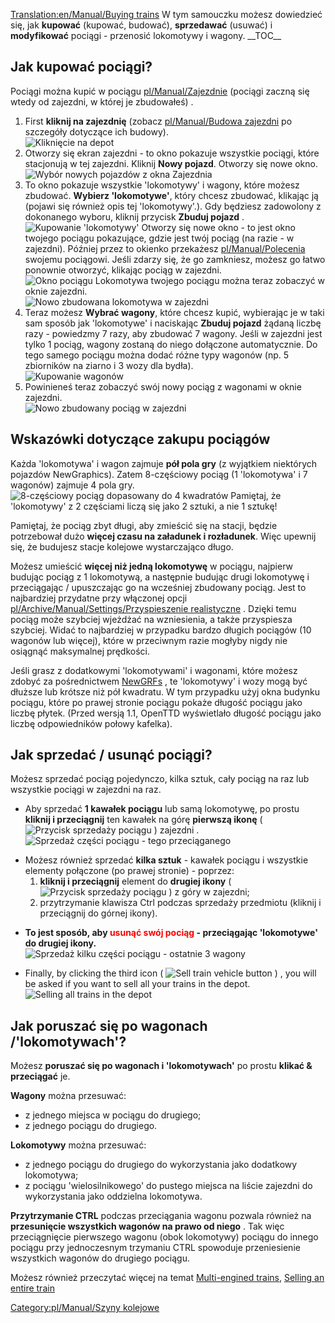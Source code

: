 [[Translation:en/Manual/Buying trains]]
<!--{{en/Manual/Tutorial/Navigation}}-->{{pl/Manual/Tutorial/Tutorial}}
W tym samouczku możesz dowiedzieć się, jak '''kupować''' (kupować, budować), '''sprzedawać''' (usuwać) i '''modyfikować''' pociągi - przenosić lokomotywy i wagony.
__TOC__ 
==Jak kupować pociągi?==
Pociągi można kupić w pociągu [[pl/Manual/Zajezdnie]] (pociągi zaczną się wtedy od zajezdni, w której je zbudowałeś) .
#First '''kliknij na zajezdnię''' (zobacz [[pl/Manual/Budowa zajezdni]] po szczegóły dotyczące ich budowy).<br/>[[File:en/Manual/BuildTrainTutorial1.png|none|frame| Kliknięcie na depot]]
#Otworzy się ekran zajezdni - to okno pokazuje wszystkie pociągi, które stacjonują w tej zajezdni. Kliknij '''Nowy pojazd'''. Otworzy się nowe okno.<br/>[[File:en/Manual/BuildTrainTutorial2.png|none|frame|Wybór nowych pojazdów z okna Zajezdnia]]
#To okno pokazuje wszystkie <span title=engines>'lokomotywy'</span> i wagony, które możesz zbudować. '''Wybierz <span title=silnik>'lokomotywe'</span>''', który chcesz zbudować, klikając ją (pojawi się również opis tej <span title="engine's">'lokomotywy'</span>.). Gdy będziesz zadowolony z dokonanego wyboru, kliknij przycisk <span title='Build Vehicle'>'''Zbuduj pojazd'''</span> .<br/>[[File:en/Manual/BuildTrainTutorial3.png|none|frame|Kupowanie <span title=silnika>'lokomotywy'</span>]] Otworzy się nowe okno - to jest okno twojego pociągu pokazujące, gdzie jest twój pociąg (na razie - w zajezdni). Później przez to okienko przekażesz [[pl/Manual/Polecenia]] swojemu pociągowi. Jeśli zdarzy się, że go zamkniesz, możesz go łatwo ponownie otworzyć, klikając pociąg w zajezdni.<br/>[[File:en/Manual/BuildTrainTutorial5.png|none|frame|Okno pociągu]] Lokomotywa twojego pociągu można teraz zobaczyć w oknie zajezdni.<br/>[[File:en/Manual/BuildTrainTutorial4.png|none|frame|Nowo zbudowana lokomotywa w zajezdni]]
#Teraz możesz '''Wybrać wagony''', które chcesz kupić, wybierając je w taki sam sposób jak <span title=engine>'lokomotywe'</span> i naciskając '''Zbuduj pojazd''' żądaną liczbę razy - powiedzmy 7 razy, aby zbudować 7 wagony. Jeśli w zajezdni jest tylko 1 pociąg, wagony zostaną do niego dołączone automatycznie. Do tego samego pociągu można dodać różne typy wagonów (np. 5 zbiorników na ziarno i 3 wozy dla bydła).<br/>[[File:en/Manual/BuildTrainTutorial6.png|none|frame|Kupowanie wagonów]]
#Powinieneś teraz zobaczyć swój nowy pociąg z wagonami w oknie zajezdni.<br/>[[File:en/Manual/BuildTrainTutorial7.png|none|frame|Nowo zbudowany pociąg w zajezdni]]

==Wskazówki dotyczące zakupu pociągów==
Każda <span title=silnik>'lokomotywa'</span> i wagon zajmuje '''pół pola gry''' (z wyjątkiem niektórych pojazdów NewGraphics). Zatem 8-częściowy pociąg (1 <span title=silnik>'lokomotywa'</span> i 7 wagonów) zajmuje 4 pola gry.
[[File:en/Manual/BuildTrainTutorial8.png|none|frame|8-częściowy pociąg dopasowany do 4 kwadratów]]
Pamiętaj, że <span title=silniki>'lokomotywy'</span> z 2 częściami liczą się jako 2 sztuki, a nie 1 sztukę!

Pamiętaj, że pociąg zbyt długi, aby zmieścić się na stacji, będzie potrzebował dużo '''więcej czasu na załadunek i rozładunek'''. Więc upewnij się, że budujesz stacje kolejowe wystarczająco długo.

Możesz umieścić '''więcej niż jedną lokomotywę''' w pociągu, najpierw budując pociąg z 1 lokomotywą, a następnie budując drugi lokomotywę i przeciągając / upuszczając go na wcześniej zbudowany pociąg. Jest to najbardziej przydatne przy włączonej opcji [[pl/Archive/Manual/Settings/Przyspieszenie realistyczne]] . Dzięki temu pociąg może szybciej wjeżdżać na wzniesienia, a także przyspiesza szybciej. Widać to najbardziej w przypadku bardzo długich pociągów (10 wagonów lub więcej), które w przeciwnym razie mogłyby nigdy nie osiągnąć maksymalnej prędkości.

Jeśli grasz z dodatkowymi <span title=silnikami>'lokomotywami'</span> i wagonami, które możesz zdobyć za pośrednictwem [[pl/Manual/NewGRF|NewGRFs]] , te <span title=silniki>'lokomotywy'</span> i wozy mogą być dłuższe lub krótsze niż pół kwadratu. W tym przypadku użyj okna budynku pociągu, które po prawej stronie pociągu pokaże długość pociągu jako liczbę płytek. (Przed wersją 1.1, OpenTTD wyświetlało długość pociągu jako liczbę odpowiedników połowy kafelka).

==Jak sprzedać / usunąć pociągi?==
Możesz sprzedać pociąg pojedynczo, kilka sztuk, cały pociąg na raz lub wszystkie pociągi w zajezdni na raz.

* Aby sprzedać '''1 kawałek pociągu''' lub samą lokomotywę, po prostu '''kliknij i przeciągnij''' ten kawałek na górę '''pierwszą ikonę''' ( [[File:en/Manual/SellTrainVehicle.png|Przycisk sprzedaży pociągu]] ) zajezdni .<br/>[[File:en/Manual/BuildTrainTutorial9.png|none|frame|Sprzedaż części pociągu - tego przeciąganego]]

* Możesz również sprzedać '''kilka sztuk''' - kawałek pociągu i wszystkie elementy połączone (po prawej stronie) - poprzez:
*# '''kliknij i przeciągnij''' element do '''drugiej ikony''' ( [[File:en/Manual/SellEntireTrain.png|Przycisk sprzedaży pociągu]] ) z góry w zajezdni;
*# przytrzymanie klawisza Ctrl podczas sprzedaży przedmiotu (kliknij i przeciągnij do górnej ikony).

* '''To jest sposób, aby <font color='red'>usunąć swój pociąg</font> - przeciągając <span title=silnik>'lokomotywe'</span> do drugiej ikony.'''<br/>[[File:en/Manual/BuildTrainTutorial10.png|none|frame|Sprzedaż kilku części pociągu - ostatnie 3 wagony]]

* Finally, by clicking the third icon ( [[File:en/Manual/SellAllTrains.png|Sell train vehicle button]] ) , you will be asked if you want to sell all your trains in the depot.<br/>[[File:en/Manual/BuildTrainTutorial11.png|none|frame|Selling all trains in the depot]]

==Jak poruszać się po wagonach /<span title=silnikach>'lokomotywach'</span>?==

Możesz '''poruszać się po wagonach i <span title=silnikach>'lokomotywach'</span>''' po prostu '''klikać & przeciągać''' je.

'''Wagony''' można przesuwać:
* z jednego miejsca w pociągu do drugiego;
* z jednego pociągu do drugiego.
<span title=silniki>'''Lokomotywy'''</span> można przesuwać:
* z jednego pociągu do drugiego do wykorzystania jako dodatkowy lokomotywa;
* z pociągu <span title=multi-engined>'wielosilnikowego'</span> do pustego miejsca na liście zajezdni do wykorzystania jako oddzielna lokomotywa.

'''Przytrzymanie CTRL''' podczas przeciągania wagonu pozwala również na ''' przesunięcie wszystkich wagonów na prawo od niego ''' . Tak więc przeciągnięcie pierwszego wagonu (obok lokomotywy) pociągu do innego pociągu przy jednoczesnym trzymaniu CTRL spowoduje przeniesienie wszystkich wagonów do drugiego pociągu.

Możesz również przeczytać więcej na temat [[en/Archive/Manual/Multiheaded trains|Multi-engined trains]], [[en/Manual/Sell entire train|Selling an entire train]]

<!--[[Category:en/Manual/Railways]]-->[[Category:pl/Manual/Szyny kolejowe]]